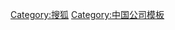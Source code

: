 {{Navbox
|state = autocollapse
|name = 搜狐
|title = [[搜狐]]
|image = <!-- 合理使用文件：Sohu.png -->[[:File:Sohu.png|100px]]
|above = 
|abovestyle = 
|listclass = hlist

|group1 = 人物
|list1 = 
{{Navbox|subgroup
  | groupstyle = text-align: left;background-color: #eee;
  |group1 =在职
  |list1 = 
* [[張朝陽]]
* [[餘楚媛]]
* [[邓晔 (企业家)|邓晔]]
* [[崔莉莉]]
* [[張雪梅]]
* [[曾懌]]
* [[沈巖嶺]]
* [[樊功臣]]
* [[陳朝華]]
* [[餘楚媛]]
* [[陳德文]]
* [[洪曉健]]
* [[周晶]]

 |group2 =离职
  |list2 = 
* [[陈一舟]]
* [[古永锵]]
* [[龚宇]]
* [[许朝军]]
* [[尚娜]]
* [[王小川]]
}}

|group2 = 業務
|list2 = 
{{Navbox subgroup
| groupstyle = 
| liststyle  = 

|group1 = 媒體
|list1 = 
* [[搜狐網]]
* [[搜狐新聞客戶端]]
* [[手機搜狐]]
* [[搜狐微門戶]]
* [[搜狐焦點]]
* [[搜狐汽車]]

|group2 = 視頻
|list2 = 
* [[搜狐視頻]]
* [[搜狐視頻客戶端]]
* [[搜狐娛樂]]


|group3 = 遊戲
|list3 = 
* [[暢遊]]
* [[17173]]
* [[第七大道]]

|group4 = 地圖
|list4 = [[搜狗地圖]]

|group5 = 其他
|list5 = 
* [[ChinaRen]]

|group6 = 已出售业务
|list6 = 
* [[搜狗|搜狗搜索]]

}}

|belowstyle = 
|below = 
}}
<noinclude>
{{collapsible option}}
[[Category:搜狐]]
[[Category:中国公司模板]]
</noinclude>